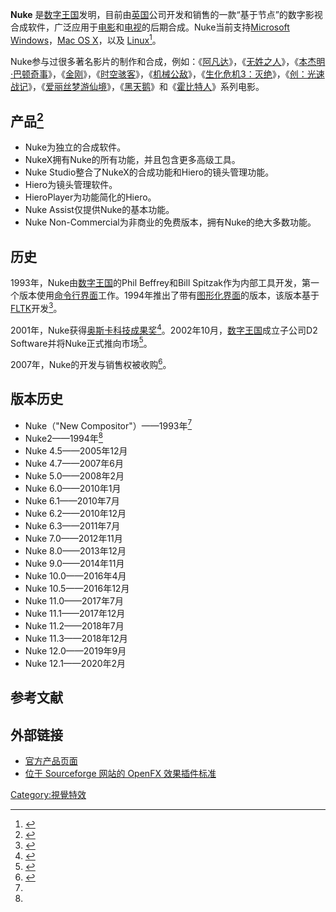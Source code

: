 {{Infobox Software 
| name = NUKE
| logo = NukeApp256.png
| screenshot = File:Nuke11 Screenshot.jpg
| caption = Nuke11.2v2截图
| developer = {{ubl|[[数字王国3.0|数字王国]] (1993–2007)|{{tsl|en|The Foundry Visionmongers|The Foundry}} (2007–present)}}
| latest_release_version = 12.1v2
| operating_system = [[Linux|Linux]], [[Microsoft_Windows|Windows]], [[Mac_OS_X|Mac OS X]]
| genre = [[:Category:Compositing_software|合成软件]]
| license = [[Proprietary_software|专有]]
| website = [http://www.thefoundry.co.uk/products/nuke/ NUKE]
}}
'''Nuke''' 是[[数字王国3.0|数字王国]]发明，目前由[[英国|英国]]{{link-en|The Foundry}}公司开发和销售的一款“基于节点”的数字影视合成软件，广泛应用于[[电影|电影]]和[[电视|电视]]的后期合成。Nuke当前支持[[Microsoft_Windows|Microsoft Windows]]，[[Mac_OS_X|Mac OS X]]，以及 [[Linux|Linux]]<ref>{{cite web|url=https://www.foundry.com/products/nuke/requirements|title=System Requirements | Nuke|publisher=Foundry|accessdate=2020-05-16|archive-date=2020-08-01|archive-url=https://web.archive.org/web/20200801044003/https://www.foundry.com/products/nuke/requirements|dead-url=no}}</ref>。

Nuke参与过很多著名影片的制作和合成，例如：《[[阿凡达|阿凡达]]》，《[[无姓之人|无姓之人]]》，《[[本杰明·巴顿奇事|本杰明·巴顿奇事]]》，《[[金刚_(2005年电影)|金刚]]》，《[[时空骇客|时空骇客]]》，《[[机械公敌|机械公敌]]》，《[[生化危机3：灭绝|生化危机3：灭绝]]》，《[[创：光速战记|创：光速战记]]》，《[[爱丽丝梦游仙境_(2010年电影)|爱丽丝梦游仙境]]》，《[[黑天鹅_(电影)|黑天鹅]]》和《[[霍比特人电影系列|霍比特人]]》系列电影。

==产品<ref>{{cite web |author1=Foundry |title=满足Nuke产品系列 |url=https://learn.foundry.com/zh-hans/nuke/content/getting_started/meet_nuke/nuke_product_family.html}}</ref>==
* Nuke为独立的合成软件。
* NukeX拥有Nuke的所有功能，并且包含更多高级工具。
* Nuke Studio整合了NukeX的合成功能和Hiero的镜头管理功能。
* Hiero为镜头管理软件。
* HieroPlayer为功能简化的Hiero。
* Nuke Assist仅提供Nuke的基本功能。
* Nuke Non-Commercial为非商业的免费版本，拥有Nuke的绝大多数功能。

==历史==
1993年，Nuke由[[数字王国3.0|数字王国]]的Phil Beffrey和Bill Spitzak作为内部工具开发，第一个版本使用[[命令行界面|命令行界面]]工作。1994年推出了带有[[图形化界面|图形化界面]]的版本，该版本基于[[FLTK|FLTK]]开发<ref name="src0">{{cite web |title=Interview Bill Spitzak |url=https://www.nukepedia.com/interviews/interview-bill-spitzak |website=Nukepedia |accessdate=2020-05-16 |archive-date=2020-05-14 |archive-url=https://web.archive.org/web/20200514042535/https://www.nukepedia.com/interviews/interview-bill-spitzak |dead-url=no }}</ref>。

2001年，Nuke获得[[奥斯卡科技成果奖|奥斯卡科技成果奖]]<ref>{{cite web|url=http://www.oscars.org/scitech/2001/winners.html|title=2001 Scientific and Technical Awards|date=March 2002|archiveurl=https://web.archive.org/web/20080113143101/http://www.oscars.org/scitech/2001/winners.html|archivedate=2008-01-13|accessdate=2020-05-16|dead-url=no}}</ref>。2002年10月，[[数字王国3.0|数字王国]]成立子公司D2 Software并将Nuke正式推向市场<ref>{{cite web|url=https://www.fxguide.com/fxfeatured/digital_domain_launches_d2_software_inc|title=Digital Domain Launches D2 Software, Inc|access-date=2020-05-16|archive-date=2020-11-01|archive-url=https://web.archive.org/web/20201101231703/https://www.fxguide.com/fxfeatured/digital_domain_launches_d2_software_inc/|dead-url=no}}</ref>。

2007年，Nuke的开发与销售权被{{link-en|The Foundry|The Foundry}}收购<ref>{{cite web|url=https://www.fxguide.com/fxfeatured/d2_softwares_nuke_acquired_by_the_foundry/|title=D2 Software’s Nuke Acquired by The Foundry|access-date=2020-05-16|archive-date=2021-05-15|archive-url=https://web.archive.org/web/20210515102014/https://www.fxguide.com/fxfeatured/d2_softwares_nuke_acquired_by_the_foundry/|dead-url=no}}</ref>。

==版本历史==
* Nuke（"New Compositor"）——1993年<ref name="src0"></ref>
* Nuke2——1994年<ref name="src0"></ref>
* Nuke 4.5——2005年12月
* Nuke 4.7——2007年6月
* Nuke 5.0——2008年2月
* Nuke 6.0——2010年1月
* Nuke 6.1——2010年7月
* Nuke 6.2——2010年12月
* Nuke 6.3——2011年7月
* Nuke 7.0——2012年11月
* Nuke 8.0——2013年12月
* Nuke 9.0——2014年11月
* Nuke 10.0——2016年4月
* Nuke 10.5——2016年12月
* Nuke 11.0——2017年7月
* Nuke 11.1——2017年12月
* Nuke 11.2——2018年7月
* Nuke 11.3——2018年12月
* Nuke 12.0——2019年9月
* Nuke 12.1——2020年2月

==参考文献==
<references />

==外部链接==
*[http://www.thefoundry.co.uk/products/nuke/ 官方产品页面]{{Wayback|url=http://www.thefoundry.co.uk/products/nuke/ |date=20141109054118 }}
*[http://openfx.sourceforge.net/ 位于 Sourceforge 网站的 OpenFX 效果插件标准]{{Wayback|url=http://openfx.sourceforge.net/ |date=20141215214829 }}

{{三維圖像軟體}}
[[Category:視覺特效|Category:視覺特效]]